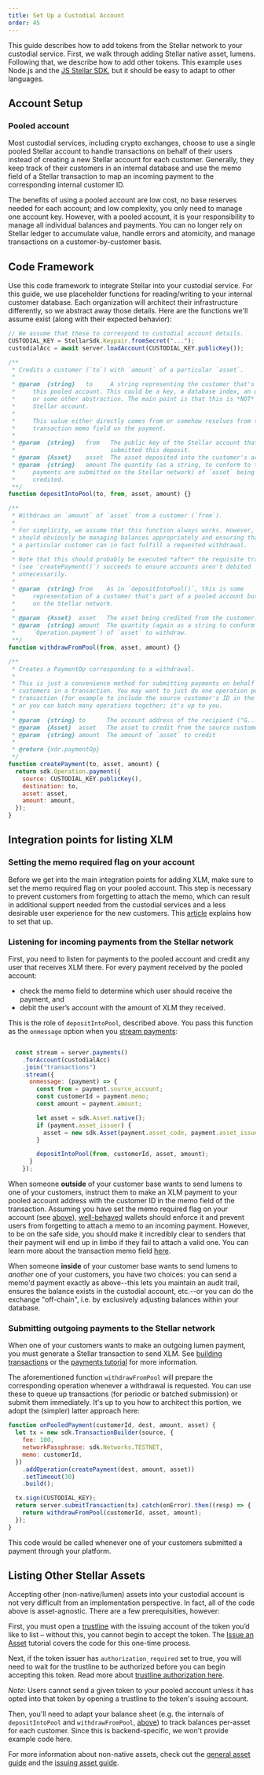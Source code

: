 ```yaml
---
title: Set Up a Custodial Account
order: 45
---
```



This guide describes how to add tokens from the Stellar network to your custodial service. First, we walk through adding Stellar native asset, lumens. Following that, we describe how to add other tokens. This example uses Node.js and the [JS Stellar SDK](https://github.com/stellar/js-stellar-sdk), but it should be easy to adapt to other languages.


## Account Setup

### Pooled account
Most custodial services, including crypto exchanges, choose to use a single pooled Stellar account to handle transactions on behalf of their users instead of creating a new Stellar account for each customer. Generally, they keep track of their customers in an internal database and use the memo field of a Stellar transaction to map an incoming payment to the corresponding internal customer ID.

The benefits of using a pooled account are low cost, no base reserves needed for each account; and low complexity, you only need to manage one account key. However, with a pooled account, it is your responsibility to manage all individual balances and payments. You can no longer rely on Stellar ledger to accumulate value, handle errors and atomicity, and manage transactions on a customer-by-customer basis.


## Code Framework
Use this code framework to integrate Stellar into your custodial service. For this guide, we use placeholder functions for reading/writing to your internal customer database. Each organization will architect their infrastructure differently, so we abstract away those details. Here are the functions we'll assume exist (along with their expected behavior):

<CodeExample title="API Assumptions">

```js
// We assume that these to correspond to custodial account details.
CUSTODIAL_KEY = StellarSdk.Keypair.fromSecret("...");
custodialAcc = await server.loadAccount(CUSTODIAL_KEY.publicKey());

/**
 * Credits a customer (`to`) with `amount` of a particular `asset`.
 *
 * @param  {string}   to     A string representing the customer that's part of
 *     this pooled account. This could be a key, a database index, an object,
 *     or some other abstraction. The main point is that this is *NOT* a
 *     Stellar account.
 *
 *     This value either directly comes from or somehow resolves from the
 *     transaction memo field on the payment.
 *
 * @param  {string}   from   The public key of the Stellar account that
 *                           submitted this deposit.
 * @param  {Asset}    asset  The asset deposited into the customer's account.
 * @param  {string}   amount The quantity (as a string, to conform to the way
 *     payments are submitted on the Stellar network) of `asset` being
 *     credited.
 **/
function depositIntoPool(to, from, asset, amount) {}

/**
 * Withdraws an `amount` of `asset` from a customer (`from`).
 *
 * For simplicity, we assume that this function always works. However, you
 * should obviously be managing balances appropriately and ensuring that
 * a particular customer can in fact fulfill a requested withdrawal.
 *
 * Note that this should probably be executed *after* the requisite transaction
 * (see `createPayment()`) succeeds to ensure accounts aren't debited
 * unnecessarily.
 *
 * @param  {string} from    As in `depositIntoPool()`, this is some
 *     representation of a customer that's part of a pooled account but not
 *     on the Stellar network.
 *
 * @param  {Asset}  asset   The asset being credited from the customer.
 * @param  {string} amount  The quantity (again as a string to conform to
 *     `Operation.payment`) of `asset` to withdraw.
 **/
function withdrawFromPool(from, asset, amount) {}

/**
 * Creates a PaymentOp corresponding to a withdrawal.
 *
 * This is just a convenience method for submitting payments on behalf of
 * customers in a transaction. You may want to just do one operation per
 * transaction (for example to include the source customer's ID in the memo),
 * or you can batch many operations together; it's up to you.
 *
 * @param  {string} to      The account address of the recipient ("G...")
 * @param  {Asset}  asset   The asset to credit from the source customer
 * @param  {string} amount  The amount of `asset` to credit
 *
 * @return {xdr.paymentOp}
 */
function createPayment(to, asset, amount) {
  return sdk.Operation.payment({
    source: CUSTODIAL_KEY.publicKey(),
    destination: to,
    asset: asset,
    amount: amount,
  });
}
```

</CodeExample>


## Integration points for listing XLM

### Setting the memo required flag on your account
Before we get into the main integration points for adding XLM, make sure to set the memo required flag on your pooled account. This step is necessary to prevent customers from forgetting to attach the memo, which can result in additional support needed from the custodial services and a less desirable user experience for the new customers. This [article](https://www.stellar.org/developers-blog/fixing-memo-less-payments) explains how to set that up.

### Listening for incoming payments from the Stellar network
First, you need to listen for payments to the pooled account and credit any user that receives XLM there. For every payment received by the pooled account:

  * check the memo field to determine which user should receive the payment, and
  * debit the user’s account with the amount of XLM they received.

This is the role of `depositIntoPool`, described above. You pass this function as the `onmessage` option when you [stream payments](https://developers.stellar.org/docs/tutorials/follow-received-payments/):

<CodeExample>

```js

  const stream = server.payments()
    .forAccount(custodialAcc)
    .join("transactions")
    .stream({
      onmessage: (payment) => {
        const from = payment.source_account;
        const customerId = payment.memo;
        const amount = payment.amount;

        let asset = sdk.Asset.native();
        if (payment.asset_issuer) {
          asset = new sdk.Asset(payment.asset_code, payment.asset_issuer);
        }

        depositIntoPool(from, customerId, asset, amount);
      }
    });
```

</CodeExample>

When someone **outside** of your customer base wants to send lumens to one of your customers, instruct them to make an XLM payment to your pooled account address with the customer ID in the memo field of the transaction. Assuming you have set the memo required flag on your account (see [above](#setting-the-memo-required-flag-on-your-account)), [well-behaved](https://github.com/stellar/stellar-protocol/blob/master/ecosystem/sep-0029.md) wallets should enforce it and prevent users from forgetting to attach a memo to an incoming payment. However, to be on the safe side, you should make it incredibly clear to senders that their payment will end up in limbo if they fail to attach a valid one. You can learn more about the transaction memo field [here](https://developers.stellar.org/docs/glossary/transactions/#memo).

When someone **inside** of your customer base wants to send lumens to *another* one of your customers, you have two choices: you can send a memo'd payment exactly as above--this lets you maintain an audit trail, ensures the balance exists in the custodial account, etc.--or you can do the exchange "off-chain", i.e. by exclusively adjusting balances within your database.

### Submitting outgoing payments to the Stellar network
When one of your customers wants to make an outgoing lumen payment, you must generate a Stellar transaction to send XLM. See [building transactions](https://stellar.github.io/js-stellar-sdk/TransactionBuilder.html) or the [payments tutorial](https://developers.stellar.org/docs/tutorials/send-and-receive-payments/#send-a-payment) for more information.

The aforementioned function `withdrawFromPool` will prepare the corresponding operation whenever a withdrawal is requested. You can use these to queue up transactions (for periodic or batched submission) or submit them immediately. It's up to you how to architect this portion, we adopt the (simpler) latter approach here:

<CodeExample>

```js
function onPooledPayment(customerId, dest, amount, asset) {
  let tx = new sdk.TransactionBuilder(source, {
    fee: 100,
    networkPassphrase: sdk.Networks.TESTNET,
    memo: customerId,
  })
    .addOperation(createPayment(dest, amount, asset))
    .setTimeout(30)
    .build();

  tx.sign(CUSTODIAL_KEY);
  return server.submitTransaction(tx).catch(onError).then((resp) => {
    return withdrawFromPool(customerId, asset, amount);
  });
}
```

</CodeExample>

This code would be called whenever one of your customers submitted a payment through your platform.


## Listing Other Stellar Assets
Accepting other (non-native/lumen) assets into your custodial account is not very difficult from an implementation perspective. In fact, all of the code above is asset-agnostic. There are a few prerequisities, however:

First, you must open a [trustline](https://developers.stellar.org/docs/start/list-of-operations/#change-trust) with the issuing account of the token you’d like to list – without this, you cannot begin to accept the token. The [Issue an Asset](https://developers.stellar.org/docs/issuing-assets/how-to-issue-an-asset/) tutorial covers the code for this one-time process.

Next, if the token issuer has `authorization_required` set to true, you will need to wait for the trustline to be authorized before you can begin accepting this token. Read more about [trustline authorization here](https://developers.stellar.org/docs/issuing-assets/control-asset-access/).

<Alert>

*Note*: Users cannot send a given token to your pooled account unless it has opted into that token by opening a trustline to the token's issuing account.

</Alert>

Then, you'll need to adapt your balance sheet (e.g. the internals of `depositIntoPool` and `withdrawFromPool`, [above](#code-framework)) to track balances per-asset for each customer. Since this is backend-specific, we won't provide example code here.

For more information about non-native assets, check out the [general asset guide](https://www.stellar.org/developers/guides/concepts/assets.html) and the [issuing asset guide](https://developers.stellar.org/docs/issuing-assets/).
